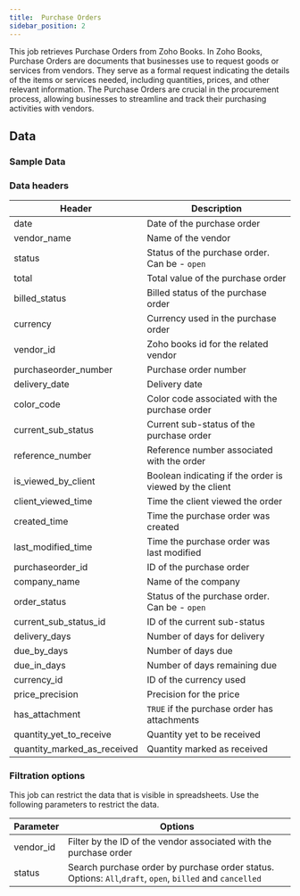 ```yaml
---
title:  Purchase Orders
sidebar_position: 2
---
```


This job retrieves Purchase Orders from Zoho Books. In Zoho Books, Purchase Orders are documents that businesses use to request goods or services from vendors. They serve as a formal request indicating the details of the items or services needed, including quantities, prices, and other relevant information. The Purchase Orders are crucial in the procurement process, allowing businesses to streamline and track their purchasing activities with vendors.

<AddJob
  template="gsheet_zoho_books_purchase_orders"
/>

## Data

### Sample Data

<Gsheet
  src="https://docs.google.com/spreadsheets/d/1-gX-uq5YrTW-6gQJYM-mNXitEOfJLTiQCvPtV8CR1Yc/edit#gid=1225499346"
/>


### Data headers

| Header | Description |
|----|----|
| date | Date of the purchase order |
| vendor_name | Name of the vendor |
| status | Status of the purchase order. Can be - `open` |
| total | Total value of the purchase order |
| billed_status | Billed status of the purchase order  |
| currency |Currency used in the purchase order |
| vendor_id | Zoho books id for the related vendor |
| purchaseorder_number | Purchase order number |
| delivery_date | Delivery date |
| color_code | Color code associated with the purchase order |
| current_sub_status | Current sub-status of the purchase order |
| reference_number | Reference number associated with the order |
| is_viewed_by_client | Boolean indicating if the order is viewed by the client |
| client_viewed_time | Time the client viewed the order |
| created_time | Time the purchase order was created |
| last_modified_time | Time the purchase order was last modified |
| purchaseorder_id | ID of the purchase order |
| company_name | Name of the company |
| order_status | Status of the purchase order. Can be - `open` |
| current_sub_status_id | ID of the current sub-status |
| delivery_days | Number of days for delivery |
| due_by_days | Number of days due |
| due_in_days | Number of days remaining due |
| currency_id | ID of the currency used |
| price_precision | Precision for the price |
| has_attachment	 | `TRUE` if the purchase order has attachments |
| quantity_yet_to_receive	 | Quantity yet to be received |
| quantity_marked_as_received	 | Quantity marked as received |

### Filtration options

This job can restrict the data that is visible in spreadsheets. Use the following parameters to restrict the data.

| Parameter | Options |
|----|----|
| vendor_id | Filter by the ID of the vendor associated with the purchase order |
| status | Search purchase order by purchase order status. Options: `All`,`draft`, `open`, `billed` and `cancelled` |

<!---
## Others

### Similar jobs

Similar sort of data can be achieved by using get accounting transaction job and filtering it by invoice type. 

### Reports that use this job

Here are some of the report templates that use this job: 
-->